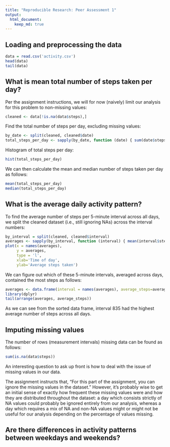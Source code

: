 ```yaml
---
title: "Reproducible Research: Peer Assessment 1"
output: 
  html_document:
    keep_md: true
---
```



## Loading and preprocessing the data

```R
data = read.csv('activity.csv')
head(data)
tail(data)
```


## What is mean total number of steps taken per day?

Per the assignment instructions, we will for now (naively) limit our analysis for this
problem to non-missing values:

```R
cleaned <- data[!is.na(data$steps),]
```

Find the total number of steps per day, excluding missing values:

```R
by_date <- split(cleaned, cleaned$date)
total_steps_per_day <- sapply(by_date, function (date) { sum(date$steps) })
```

Histogram of total steps per day:

```R
hist(total_steps_per_day)
```

We can then calculate the mean and median number of steps taken per day as follows:

```R
mean(total_steps_per_day)
median(total_steps_per_day)
```


## What is the average daily activity pattern?

To find the average number of steps per 5-minute interval across all days, we split the
cleaned dataset (i.e., still ignoring NAs) across the interval numbers:

```R
by_interval = split(cleaned, cleaned$interval)
averages <- sapply(by_interval, function (interval) { mean(interval$steps) })
plot(x = names(averages),
     y = averages,
     type = 'l',
     xlab='Time of day',
     ylab='Average steps taken')
```

We can figure out which of these 5-minute intervals, averaged across days, contained the
most steps as follows:

```R
averages <- data.frame(interval = names(averages), average_steps=averages)
library(dplyr)
tail(arrange(averages, average_steps))
```

As we can see from the sorted data frame, interval 835 had the highest average number of
steps across all days.


## Imputing missing values

The number of rows (measurement intervals) missing data can be found as follows:

```R
sum(is.na(data$steps))
```


An interesting question to ask up front is how to deal with the issue of missing values in our data.

The assignment instructs that, "For this part of the assignment, you can ignore the missing values in the dataset."  However, it's probably wise to get an initial sense of exactly how frequent these missing values were and how they are distributed throughout the dataset:  a day which consists strictly of NA values could probably be ignored entirely from our analysis, whereas a day which requires a mix of NA and non-NA values might or might not be useful for our analysis depending on the percentage of values missing.


## Are there differences in activity patterns between weekdays and weekends?
